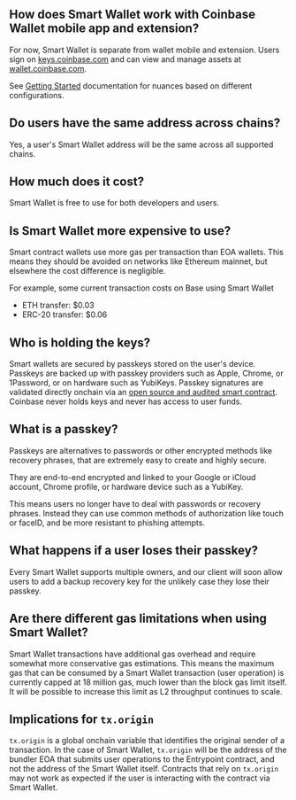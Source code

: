 ## How does Smart Wallet work with Coinbase Wallet mobile app and extension? 
For now, Smart Wallet is separate from wallet mobile and extension. Users sign on [keys.coinbase.com](https://keys.coinbase.com/)
and can view and manage assets at [wallet.coinbase.com](https://wallet.coinbase.com/). 

See [Getting Started](/sdk/getting-started#parameters) documentation for nuances based on different configurations.

## Do users have the same address across chains? 
Yes, a user's Smart Wallet address will be the same across all supported chains. 

## How much does it cost?
Smart Wallet is free to use for both developers and users. 

## Is Smart Wallet more expensive to use? 
Smart contract wallets use more gas per transaction than EOA wallets. This means they should be avoided on networks like Ethereum mainnet, 
but elsewhere the cost difference is negligible. 

For example, some current transaction costs on Base using Smart Wallet
- ETH transfer: $0.03
- ERC-20 transfer: $0.06

## Who is holding the keys?
Smart wallets are secured by passkeys stored on the user's device. 
Passkeys are backed up with passkey providers such as Apple, Chrome, or 1Password, 
or on hardware such as YubiKeys. 
Passkey signatures are validated directly onchain via an [open source and audited smart contract](https://github.com/base-org/webauthn-sol). 
Coinbase never holds keys and never has access to user funds.

## What is a passkey? 
Passkeys are alternatives to passwords or other encrypted methods like recovery phrases, that are extremely easy to create and highly secure.

They are end-to-end encrypted and linked to your Google or iCloud account, Chrome profile, or hardware device such as a YubiKey.

This means users no longer have to deal with passwords or recovery phrases. Instead they can use common methods of authorization like touch or faceID, and be more resistant to phishing attempts.

## What happens if a user loses their passkey? 

Every Smart Wallet supports multiple owners, and our client will soon allow users to add a backup recovery key for the unlikely case they lose their passkey.

## Are there different gas limitations when using Smart Wallet?

Smart Wallet transactions have additional gas overhead and require somewhat more conservative gas estimations. This means the maximum gas that can be consumed by a 
Smart Wallet transaction (user operation) is currently capped at 18 million gas, much lower than the block gas limit itself. It will be possible to increase this 
limit as L2 throughput continues to scale.

## Implications for `tx.origin`

`tx.origin` is a global onchain variable that identifies the original sender of a transaction. In the case of Smart Wallet, `tx.origin` will be the address of the bundler EOA that
submits user operations to the Entrypoint contract, and not the address of the Smart Wallet itself. Contracts that rely on `tx.origin` may not work as expected if the user is
interacting with the contract via Smart Wallet.